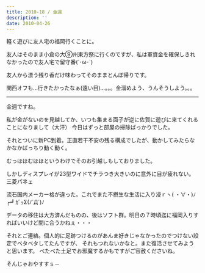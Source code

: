 ```yaml
---
title: 2010-18 / 金週
description: ''
date: 2010-04-26
---
```


軽く遊びに友人宅の福岡行くことに。

友人はそのまま小倉の大⑨州東方祭に行くのですが、私は軍資金を確保しきれなかったので友人宅で留守番(´･ω･`)

友人から漂う残り香だけ味わってそのままとんぼ帰りです。

関西オフも…行きたかったなぁ(遠い目)…。。。金溜めよう、うんそうしよう。。。

----

金週ですね。

私が金がないのを見越してか、いつも集まる面子が逆に佐賀に遊びに来てくれることになりまして（大汗）
今日はずっと部屋の掃除ばっかりでした。

それとついに新PC到着。正直若干不安の残る構成でしたが、動かしてみたらなかなかばっちり動く動く。

むっほほむほほというわけでそのお引越しもしておりました。

しかしディスプレイが23型ワイドでチラつき大きいのに意外に目が疲れない。三菱パネェ

流石国内メーカー格が違った。これでまた不摂生な生活に入り浸ｒヽ( ・∀・)ﾉ┌┛ｶﾞｯΣ(ﾉ`Д´)ﾉ

データの移住は大方済んだものの、後はソフト群。明日の７時頃迄に福岡入りすればいいけど間に合うかねぇ・・・

それとご連絡。個人的に足跡つけるのがあんま好きじゃなかったのでつけない設定でベタベタしてたんですが、
それもつれないかなと。また復活させてみようと思います。
べたべた土足でお邪魔するかもですがご容赦くださいね。

そんじゃおやすすｓ－
